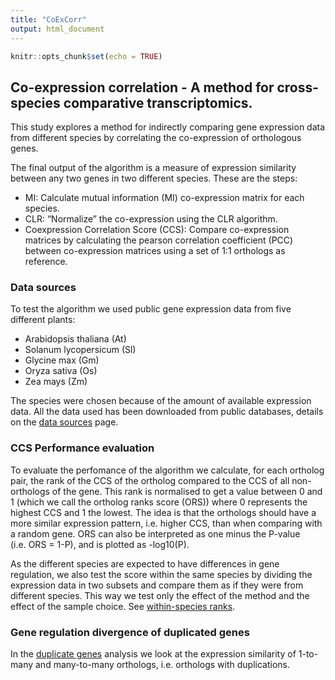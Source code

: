 ```yaml
---
title: "CoExCorr"
output: html_document
---
```


```r
knitr::opts_chunk$set(echo = TRUE)
```

## Co-expression correlation - A method for cross-species comparative transcriptomics.

This study explores a method for indirectly comparing gene expression data from different species by correlating the co-expression of orthologous genes.

The final output of the algorithm is a measure of expression similarity between any two genes in two different species. These are the steps:

* MI: Calculate mutual information (MI) co-expression matrix for each species.
* CLR: "Normalize" the co-expression using the CLR algorithm.
* Coexpression Correlation Score (CCS): Compare co-expression matrices by calculating the pearson correlation coefficient (PCC) between co-expression matrices using a set of 1:1 orthologs as reference.

### Data sources

To test the algorithm we used public gene expression data from five different plants:

* Arabidopsis thaliana (At)
* Solanum lycopersicum (Sl)
* Glycine max (Gm)
* Oryza sativa (Os)
* Zea mays (Zm)

The species were chosen because of the amount of available expression data. All the data used has been downloaded from public databases, details on the [data sources](downloads.html) page.

### CCS Performance evaluation

To evaluate the perfomance of the algorithm we calculate, for each ortholog pair, the rank of the CCS of the ortholog compared to the CCS of all non-orthologs of the gene. This rank is normalised to get a value between 0 and 1 (which we call the ortholog ranks score (ORS)) where 0 represents the highest CCS and 1 the lowest. The idea is that the orthologs should have a more similar expression pattern, i.e. higher CCS, than when comparing with a random gene. ORS can also be interpreted as one minus the P-value (i.e. ORS = 1-P), and is plotted as -log10(P).

As the different species are expected to have differences in gene regulation, we also test the score within the same species by dividing the expression data in two subsets and compare them as if they were from different species. This way we test only the effect of the method and the effect of the sample choice. See [within-species ranks](WithinSpecies.html).

### Gene regulation divergence of duplicated genes

In the [duplicate genes](DuplicateGenes.html) analysis we look at the expression similarity of 1-to-many and many-to-many orthologs, i.e. orthologs with duplications.

